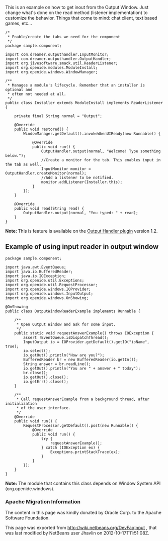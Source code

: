 <!--

    Licensed to the Apache Software Foundation (ASF) under one
    or more contributor license agreements.  See the NOTICE file
    distributed with this work for additional information
    regarding copyright ownership.  The ASF licenses this file
    to you under the Apache License, Version 2.0 (the
    "License"); you may not use this file except in compliance
    with the License.  You may obtain a copy of the License at

      http://www.apache.org/licenses/LICENSE-2.0

    Unless required by applicable law or agreed to in writing,
    software distributed under the License is distributed on an
    "AS IS" BASIS, WITHOUT WARRANTIES OR CONDITIONS OF ANY
    KIND, either express or implied.  See the License for the
    specific language governing permissions and limitations
    under the License.

-->
This is an example on how to get inout from the Output Window. Just change what's done on the read method (listener implementation) to customize the behavior. Things that come to mind: chat client, text based games, etc...

<pre>
/*
 * Enable/create the tabs we need for the component
 */
package sample.component;

import com.dreamer.outputhandler.InputMonitor;
import com.dreamer.outputhandler.OutputHandler;
import org.jivesoftware.smack.util.ReaderListener;
import org.openide.modules.ModuleInstall;
import org.openide.windows.WindowManager;

/**
 * Manages a module's lifecycle. Remember that an installer is optional and
 * often not needed at all.
 */
public class Installer extends ModuleInstall implements ReaderListener {

    private final String normal = "Output";

    @Override
    public void restored() {
        WindowManager.getDefault().invokeWhenUIReady(new Runnable() {

            @Override
            public void run() {
                OutputHandler.output(normal, "Welcome! Type something below.");
                //Create a monitor for the tab. This enables input in the tab as well.
                InputMonitor monitor = OutputHandler.createMonitor(normal);
                //Add a listener to be notified.
                monitor.addListener(Installer.this);
            }
        });
    }

    @Override
    public void read(String read) {
        OutputHandler.output(normal, "You typed: " + read);
    }
}
</pre>

<b>Note: </b>This is feature is available on the [http://plugins.netbeans.org/plugin/39695/?show=true Output Handler plugin] version 1.2.

== Example of using input reader in output window ==

<pre>
package sample.component;

import java.awt.EventQueue;
import java.io.BufferedReader;
import java.io.IOException;
import org.openide.util.Exceptions;
import org.openide.util.RequestProcessor;
import org.openide.windows.IOProvider;
import org.openide.windows.InputOutput;
import org.openide.windows.OnShowing;

@OnShowing
public class OutputWindowReaderExample implements Runnable {

    /**
     * Open Output Window and ask for some input.
     */
    public static void requestAnswerExample() throws IOException {
        assert !EventQueue.isDispatchThread();
        InputOutput io = IOProvider.getDefault().getIO("ioName", true);
        io.select();
        io.getOut().println("How are you?");
        BufferedReader br = new BufferedReader(io.getIn());
        String answer = br.readLine();
        io.getOut().println("You are " + answer + " today");
        br.close();
        io.getOut().close();
        io.getErr().close();
    }

    /**
     * Call requestAnswerExample from a background thread, after initialization
     * of the user interface.
     */
    @Override
    public void run() {
        RequestProcessor.getDefault().post(new Runnable() {
            @Override
            public void run() {
                try {
                    requestAnswerExample();
                } catch (IOException ex) {
                    Exceptions.printStackTrace(ex);
                }
            }
        });
    }
}
</pre>

<b>Note:</b> The module that contains this class depends on Window System API (org.openide.windows).

===Apache Migration Information===

The content in this page was kindly donated by Oracle Corp. to the
Apache Software Foundation.

This page was exported from http://wiki.netbeans.org/DevFaqInput , 
that was last modified by NetBeans user Jhavlin 
on 2012-10-17T11:51:08Z.


